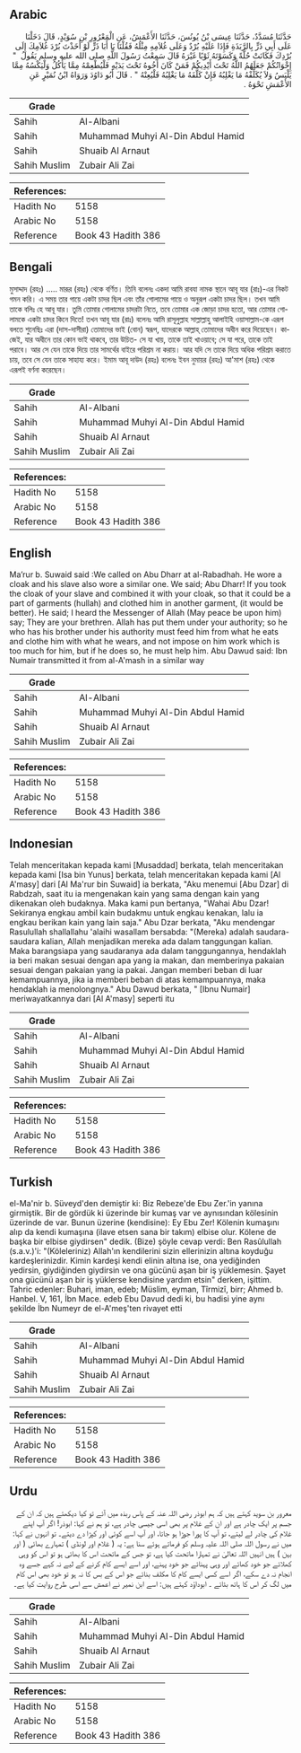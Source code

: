 ## Arabic


<div dir="rtl" lang="ar" style={{fontSize:'larger',backgroundColor:'#f8f9fa',padding:20}}>
حَدَّثَنَا مُسَدَّدٌ، حَدَّثَنَا عِيسَى بْنُ يُونُسَ، حَدَّثَنَا الأَعْمَشُ، عَنِ الْمَعْرُورِ بْنِ سُوَيْدٍ، قَالَ دَخَلْنَا عَلَى أَبِي ذَرٍّ بِالرَّبَذَةِ فَإِذَا عَلَيْهِ بُرْدٌ وَعَلَى غُلاَمِهِ مِثْلُهُ فَقُلْنَا يَا أَبَا ذَرٍّ لَوْ أَخَذْتَ بُرْدَ غُلاَمِكَ إِلَى بُرْدِكَ فَكَانَتْ حُلَّةً وَكَسَوْتَهُ ثَوْبًا غَيْرَهُ قَالَ سَمِعْتُ رَسُولَ اللَّهِ صلى الله عليه وسلم يَقُولُ ‏ "‏ إِخْوَانُكُمْ جَعَلَهُمُ اللَّهُ تَحْتَ أَيْدِيكُمْ فَمَنْ كَانَ أَخُوهُ تَحْتَ يَدَيْهِ فَلْيُطْعِمْهُ مِمَّا يَأْكُلُ وَلْيَكْسُهُ مِمَّا يَلْبَسُ وَلاَ يُكَلِّفْهُ مَا يَغْلِبُهُ فَإِنْ كَلَّفَهُ مَا يَغْلِبُهُ فَلْيُعِنْهُ ‏"‏ ‏.‏ قَالَ أَبُو دَاوُدَ وَرَوَاهُ ابْنُ نُمَيْرٍ عَنِ الأَعْمَشِ نَحْوَهُ ‏.‏
</div>
<div style={{backgroundColor:'#f8f9fa',padding:20, marginBottom: 10}}><table> <thead> <tr> <th>Grade</th> <th></th> </tr> </thead> <tbody> <tr><td>Sahih</td><td>Al-Albani</td></tr><tr><td>Sahih</td><td>Muhammad Muhyi Al-Din Abdul Hamid</td></tr><tr><td>Sahih</td><td>Shuaib Al Arnaut</td></tr><tr><td>Sahih Muslim</td><td>Zubair Ali Zai</td></tr></tbody></table><table> <thead> <tr> <th>References:</th> <th></th> </tr> </thead> <tbody><tr><td>Hadith No</td><td>5158</td></tr><tr><td>Arabic No</td><td>5158</td></tr><tr><td>Reference</td><td>Book 43 Hadith 386</td></tr></tbody></table></div>

## Bengali


<div dir="ltr" lang="bn" style={{fontSize:'larger',backgroundColor:'#f8f9fa',padding:20}}>
মুসাদ্দাদ (রহঃ) ..... মারূর (রহঃ) থেকে বর্ণিত। তিনি বলেনঃ একদা আমি রাবযা নামক স্থানে আবূ যার (রাঃ)-এর নিকট গমন করি। এ সময় তার গায়ে একটা চাদর ছিল এবং তাঁর গোলামের গায়ে ও অনুরূপ একটা চাদর ছিল। তখন আমি তাকে বলিঃ হে আবূ যার। তুমি তোমার গোলামের চাদরটা নিতে, তবে তোমার এক জোড়া চাদর হতো, আর তোমার গোলামকে একটা চাদর কিনে দিতে! তখন আবূ যার (রাঃ) বলেনঃ আমি রাসূলুল্লাহ সাল্লাল্লাহু আলাইহি ওয়াসাল্লাম-কে এরূপ বলতে শুনেছিঃ এরা (দাস-দাসীরা) তোমাদের ভাই (বোন) স্বরূপ, যাদেরকে আল্লাহ্‌ তোমাদের অধীন করে দিয়েছেন। কাজেই, যার অধীনে তার কোন ভাই থাকবে, তার উচিত- সে যা খায়, তাকে তাই খাওয়াবে; সে যা পরে, তাকে তাই পরাবে। আর সে যেন তাকে দিয়ে তার সামর্থের বাইরে পরিশ্রম না করায়। আর যদি সে তাকে দিয়ে অধিক পরিশ্রম করাতে চায়, তবে সে যেন তাকে সাহায্য করে। ইমাম আবূ দাউদ (রহঃ) বলেনঃ ইবন নুমায়র (রহঃ) আ'মাশ (রহঃ) থেকে এরূপই বর্ণনা করেছেন।
</div>
<div style={{backgroundColor:'#f8f9fa',padding:20, marginBottom: 10}}><table> <thead> <tr> <th>Grade</th> <th></th> </tr> </thead> <tbody> <tr><td>Sahih</td><td>Al-Albani</td></tr><tr><td>Sahih</td><td>Muhammad Muhyi Al-Din Abdul Hamid</td></tr><tr><td>Sahih</td><td>Shuaib Al Arnaut</td></tr><tr><td>Sahih Muslim</td><td>Zubair Ali Zai</td></tr></tbody></table><table> <thead> <tr> <th>References:</th> <th></th> </tr> </thead> <tbody><tr><td>Hadith No</td><td>5158</td></tr><tr><td>Arabic No</td><td>5158</td></tr><tr><td>Reference</td><td>Book 43 Hadith 386</td></tr></tbody></table></div>

## English


<div dir="ltr" lang="en" style={{fontSize:'larger',backgroundColor:'#f8f9fa',padding:20}}>
Ma’rur b. Suwaid said :We called on Abu Dharr at al-Rabadhah. He wore a cloak and his slave also wore a similar one. We said; Abu Dharr! If you took the cloak of your slave and combined it with your cloak, so that it could be a part of garments (hullah) and clothed him in another garment, (it would be better). He said; I heard the Messenger of Allah (May peace be upon him) say; They are your brethren. Allah has put them under your authority; so he who has his brother under his authority must feed him from what he eats and clothe him with what he wears, and not impose on him work which is too much for him, but if he does so, he must help him. Abu Dawud said: Ibn Numair transmitted it from al-A'mash in a similar way
</div>
<div style={{backgroundColor:'#f8f9fa',padding:20, marginBottom: 10}}><table> <thead> <tr> <th>Grade</th> <th></th> </tr> </thead> <tbody> <tr><td>Sahih</td><td>Al-Albani</td></tr><tr><td>Sahih</td><td>Muhammad Muhyi Al-Din Abdul Hamid</td></tr><tr><td>Sahih</td><td>Shuaib Al Arnaut</td></tr><tr><td>Sahih Muslim</td><td>Zubair Ali Zai</td></tr></tbody></table><table> <thead> <tr> <th>References:</th> <th></th> </tr> </thead> <tbody><tr><td>Hadith No</td><td>5158</td></tr><tr><td>Arabic No</td><td>5158</td></tr><tr><td>Reference</td><td>Book 43 Hadith 386</td></tr></tbody></table></div>

## Indonesian


<div dir="ltr" lang="id" style={{fontSize:'larger',backgroundColor:'#f8f9fa',padding:20}}>
Telah menceritakan kepada kami [Musaddad] berkata, telah menceritakan kepada kami [Isa bin Yunus] berkata, telah menceritakan kepada kami [Al A'masy] dari [Al Ma'rur bin Suwaid] ia berkata, "Aku menemui [Abu Dzar] di Rabdzah, saat itu ia mengenakan kain yang sama dengan kain yang dikenakan oleh budaknya. Maka kami pun bertanya, "Wahai Abu Dzar! Sekiranya engkau ambil kain budakmu untuk engkau kenakan, lalu ia engkau berikan kain yang lain saja." Abu Dzar berkata, "Aku mendengar Rasulullah shallallahu 'alaihi wasallam bersabda: "(Mereka) adalah saudara-saudara kalian, Allah menjadikan mereka ada dalam tanggungan kalian. Maka barangsiapa yang saudaranya ada dalam tanggungannya, hendaklah ia beri makan sesuai dengan apa yang ia makan, dan memberinya pakaian sesuai dengan pakaian yang ia pakai. Jangan memberi beban di luar kemampuannya, jika ia memberi beban di atas kemampuannya, maka hendaklah ia menolongnya." Abu Dawud berkata, " [Ibnu Numair] meriwayatkannya dari [Al A'masy] seperti itu
</div>
<div style={{backgroundColor:'#f8f9fa',padding:20, marginBottom: 10}}><table> <thead> <tr> <th>Grade</th> <th></th> </tr> </thead> <tbody> <tr><td>Sahih</td><td>Al-Albani</td></tr><tr><td>Sahih</td><td>Muhammad Muhyi Al-Din Abdul Hamid</td></tr><tr><td>Sahih</td><td>Shuaib Al Arnaut</td></tr><tr><td>Sahih Muslim</td><td>Zubair Ali Zai</td></tr></tbody></table><table> <thead> <tr> <th>References:</th> <th></th> </tr> </thead> <tbody><tr><td>Hadith No</td><td>5158</td></tr><tr><td>Arabic No</td><td>5158</td></tr><tr><td>Reference</td><td>Book 43 Hadith 386</td></tr></tbody></table></div>

## Turkish


<div dir="ltr" lang="tr" style={{fontSize:'larger',backgroundColor:'#f8f9fa',padding:20}}>
el-Ma'nir b. Süveyd'den demiştir ki: Biz Rebeze'de Ebu Zer.'in yanına girmiştik. Bir de gördük ki üzerinde bir kumaş var ve aynısından kölesinin üzerinde de var. Bunun üzerine (kendisine): Ey Ebu Zer! Kölenin kumaşını alıp da kendi kumaşına (ilave etsen sana bir takım) elbise olur. Kölene de başka bir elbise giydirsen" dedik. (Bize) şöyle cevap verdi: Ben Rasûlullah (s.a.v.)'i: "(Köleleriniz) Allah'ın kendilerini sizin ellerinizin altına koyduğu kardeşlerinizdir. Kimin kardeşi kendi elinin altına ise, ona yediğinden yedirsin, giydiğinden giydirsin ve ona gücünü aşan bir iş yüklemesin. Şayet ona gücünü aşan bir iş yüklerse kendisine yardım etsin" derken, işittim. Tahric edenler: Buhari, iman, edeb; Müslim, eyman, Tîrmizî, birr; Ahmed b. Hanbel. V, 161, İbn Mace. edeb Ebu Davud dedi ki, bu hadisi yine aynı şekilde İbn Numeyr de el-A'meş'ten rivayet etti
</div>
<div style={{backgroundColor:'#f8f9fa',padding:20, marginBottom: 10}}><table> <thead> <tr> <th>Grade</th> <th></th> </tr> </thead> <tbody> <tr><td>Sahih</td><td>Al-Albani</td></tr><tr><td>Sahih</td><td>Muhammad Muhyi Al-Din Abdul Hamid</td></tr><tr><td>Sahih</td><td>Shuaib Al Arnaut</td></tr><tr><td>Sahih Muslim</td><td>Zubair Ali Zai</td></tr></tbody></table><table> <thead> <tr> <th>References:</th> <th></th> </tr> </thead> <tbody><tr><td>Hadith No</td><td>5158</td></tr><tr><td>Arabic No</td><td>5158</td></tr><tr><td>Reference</td><td>Book 43 Hadith 386</td></tr></tbody></table></div>

## Urdu


<div dir="rtl" lang="ur" style={{fontSize:'larger',backgroundColor:'#f8f9fa',padding:20}}>
معرور بن سوید کہتے ہیں کہ ہم ابوذر رضی اللہ عنہ کے پاس ربذہ میں آئے تو کیا دیکھتے ہیں کہ ان کے جسم پر ایک چادر ہے اور ان کے غلام پر بھی اسی جیسی چادر ہے، تو ہم نے کہا: ابوذر! اگر آپ اپنے غلام کی چادر لے لیتے، تو آپ کا پورا جوڑا ہو جاتا، اور آپ اسے کوئی اور کپڑا دے دیتے۔ تو انہوں نے کہا: میں نے رسول اللہ صلی اللہ علیہ وسلم کو فرماتے ہوئے سنا ہے: یہ ( غلام اور لونڈی ) تمہارے بھائی ( اور بہن ) ہیں انہیں اللہ تعالیٰ نے تمہارا ماتحت کیا ہے، تو جس کے ماتحت اس کا بھائی ہو تو اس کو وہی کھلائے جو خود کھائے اور وہی پہنائے جو خود پہنے، اور اسے ایسے کام کرنے کے لیے نہ کہے جسے وہ انجام نہ دے سکے، اگر اسے کسی ایسے کام کا مکلف بنائے جو اس کے بس کا نہ ہو تو خود بھی اس کام میں لگ کر اس کا ہاتھ بٹائے ۔ ابوداؤد کہتے ہیں: اسے ابن نمیر نے اعمش سے اسی طرح روایت کیا ہے۔
</div>
<div style={{backgroundColor:'#f8f9fa',padding:20, marginBottom: 10}}><table> <thead> <tr> <th>Grade</th> <th></th> </tr> </thead> <tbody> <tr><td>Sahih</td><td>Al-Albani</td></tr><tr><td>Sahih</td><td>Muhammad Muhyi Al-Din Abdul Hamid</td></tr><tr><td>Sahih</td><td>Shuaib Al Arnaut</td></tr><tr><td>Sahih Muslim</td><td>Zubair Ali Zai</td></tr></tbody></table><table> <thead> <tr> <th>References:</th> <th></th> </tr> </thead> <tbody><tr><td>Hadith No</td><td>5158</td></tr><tr><td>Arabic No</td><td>5158</td></tr><tr><td>Reference</td><td>Book 43 Hadith 386</td></tr></tbody></table></div>